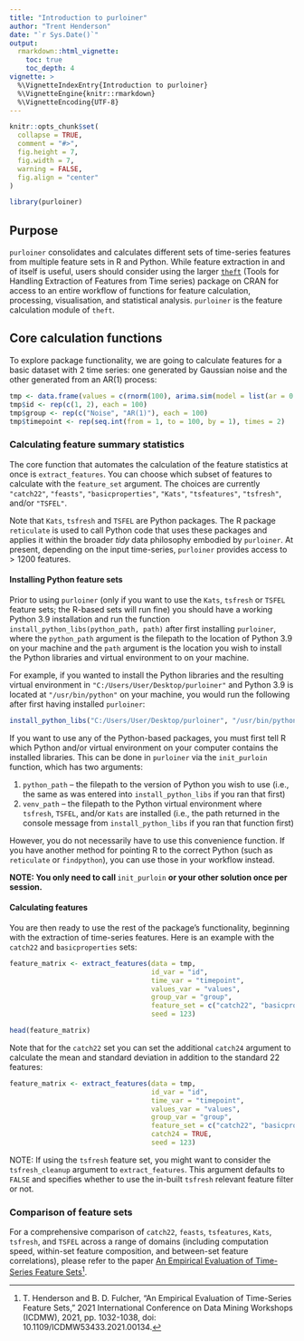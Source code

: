 ```yaml
---
title: "Introduction to purloiner"
author: "Trent Henderson"
date: "`r Sys.Date()`"
output:
  rmarkdown::html_vignette:
    toc: true
    toc_depth: 4
vignette: >
  %\VignetteIndexEntry{Introduction to purloiner}
  %\VignetteEngine{knitr::rmarkdown}
  %\VignetteEncoding{UTF-8}
---
```


```r
knitr::opts_chunk$set(
  collapse = TRUE,
  comment = "#>",
  fig.height = 7,
  fig.width = 7,
  warning = FALSE,
  fig.align = "center"
)
```

```r
library(purloiner)
```

## Purpose

`purloiner` consolidates and calculates different sets of time-series features from multiple feature sets in R and Python. While feature extraction in and of itself is useful, users should consider using the larger [`theft`](https://github.com/hendersontrent/theft/tree/main) (Tools for Handling Extraction of Features from Time series) package on CRAN for access to an entire workflow of functions for feature calculation, processing, visualisation, and statistical analysis. `purloiner` is the feature calculation module of `theft`.

## Core calculation functions

To explore package functionality, we are going to calculate features for a basic dataset with 2 time series: one generated by Gaussian noise and the other generated from an AR(1) process:

```r
tmp <- data.frame(values = c(rnorm(100), arima.sim(model = list(ar = 0.8), n = 100)))
tmp$id <- rep(c(1, 2), each = 100)
tmp$group <- rep(c("Noise", "AR(1)"), each = 100)
tmp$timepoint <- rep(seq.int(from = 1, to = 100, by = 1), times = 2)
```

### Calculating feature summary statistics

The core function that automates the calculation of the feature statistics at once is `extract_features`. You can choose which subset of features to calculate with the `feature_set` argument. The choices are currently `"catch22"`, `"feasts"`, `"basicproperties"`, `"Kats"`, `"tsfeatures"`, `"tsfresh"`, and/or `"TSFEL"`.

Note that `Kats`, `tsfresh` and `TSFEL` are Python packages. The R package `reticulate` is used to call Python code that uses these packages and applies it within the broader *tidy* data philosophy embodied by `purloiner`. At present, depending on the input time-series, `purloiner` provides access to $>1200$ features.

#### Installing Python feature sets

Prior to using `purloiner` (only if you want to use the `Kats`, `tsfresh` or `TSFEL` feature sets; the R-based sets will run fine) you should have a working Python 3.9 installation and run the function `install_python_libs(python_path, path)` after first installing `purloiner`, where the `python_path` argument is the filepath to the location of Python 3.9 on your machine and the `path` argument is the location you wish to install the Python libraries and virtual environment to on your machine.

For example, if you wanted to install the Python libraries and the resulting virtual environment in `"C:/Users/User/Desktop/purloiner"` and Python 3.9 is located at `"/usr/bin/python"` on your machine, you would run the following after first having installed `purloiner`:

```r
install_python_libs("C:/Users/User/Desktop/purloiner", "/usr/bin/python")
```

If you want to use any of the Python-based packages, you must first tell R which Python and/or virtual environment on your computer contains the installed libraries. This can be done in `purloiner` via the `init_purloin` function, which has two arguments:

1. `python_path` -- the filepath to the version of Python you wish to use (i.e., the same as was entered into `install_python_libs` if you ran that first)
2. `venv_path` -- the filepath to the Python virtual environment where `tsfresh`, `TSFEL`, and/or `Kats` are installed (i.e., the path returned in the console message from `install_python_libs` if you ran that function first)

However, you do not necessarily have to use this convenience function. If you have another method for pointing R to the correct Python (such as `reticulate` or `findpython`), you can use those in your workflow instead.

**NOTE: You only need to call ** `init_purloin` **or your other solution once per session.**

#### Calculating features

You are then ready to use the rest of the package's functionality, beginning with the extraction of time-series features. Here is an example with the `catch22` and `basicproperties` sets:

```r
feature_matrix <- extract_features(data = tmp,
                                   id_var = "id",
                                   time_var = "timepoint",
                                   values_var = "values",
                                   group_var = "group",
                                   feature_set = c("catch22", "basicproperties"),
                                   seed = 123)

head(feature_matrix)
```

Note that for the `catch22` set you can set the additional `catch24` argument to calculate the mean and standard deviation in addition to the standard 22 features:

```r
feature_matrix <- extract_features(data = tmp,
                                   id_var = "id",
                                   time_var = "timepoint",
                                   values_var = "values",
                                   group_var = "group",
                                   feature_set = c("catch22", "basicproperties"),
                                   catch24 = TRUE,
                                   seed = 123)
```

NOTE: If using the `tsfresh` feature set, you might want to consider the `tsfresh_cleanup` argument to `extract_features`. This argument defaults to `FALSE` and specifies whether to use the in-built `tsfresh` relevant feature filter or not.

### Comparison of feature sets

For a comprehensive comparison of `catch22`, `feasts`, `tsfeatures`, `Kats`, `tsfresh`, and `TSFEL` across a range of domains (including computation speed, within-set feature composition, and between-set feature correlations), please refer to the paper [An Empirical Evaluation of Time-Series Feature Sets](https://ieeexplore.ieee.org/document/9679937)^[T. Henderson and B. D. Fulcher, "An Empirical Evaluation of Time-Series Feature Sets," 2021 International Conference on Data Mining Workshops (ICDMW), 2021, pp. 1032-1038, doi: 10.1109/ICDMW53433.2021.00134.].
